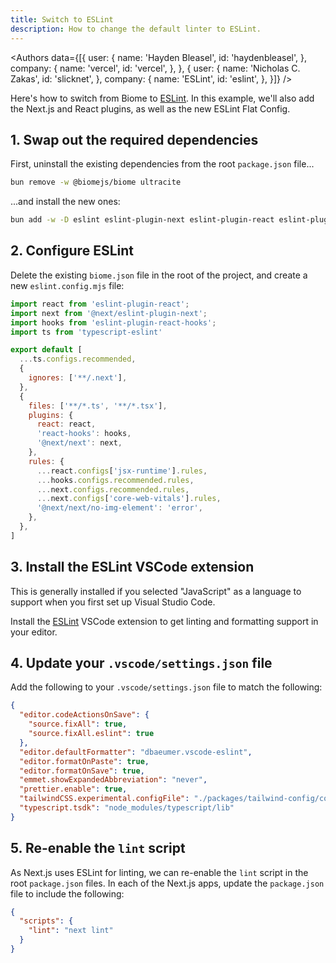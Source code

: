 ```yaml
---
title: Switch to ESLint
description: How to change the default linter to ESLint.
---
```


<Authors data={[{
  user: {
    name: 'Hayden Bleasel',
    id: 'haydenbleasel',
  },
  company: {
    name: 'vercel',
    id: 'vercel',
  },
}, {
  user: {
    name: 'Nicholas C. Zakas',
    id: 'slicknet',
  },
  company: {
    name: 'ESLint',
    id: 'eslint',
  },
}]} />

Here's how to switch from Biome to [ESLint](https://eslint.org). In this example, we'll also add the Next.js and React plugins, as well as the new ESLint Flat Config.

## 1. Swap out the required dependencies

First, uninstall the existing dependencies from the root `package.json` file...

```sh Terminal
bun remove -w @biomejs/biome ultracite
```

...and install the new ones:

```sh Terminal
bun add -w -D eslint eslint-plugin-next eslint-plugin-react eslint-plugin-react-hooks typescript-eslint
```

## 2. Configure ESLint

Delete the existing `biome.json` file in the root of the project, and create a new `eslint.config.mjs` file:

```js eslint.config.mjs
import react from 'eslint-plugin-react';
import next from '@next/eslint-plugin-next';
import hooks from 'eslint-plugin-react-hooks';
import ts from 'typescript-eslint'

export default [
  ...ts.configs.recommended,
  {
    ignores: ['**/.next'],
  },
  { 
    files: ['**/*.ts', '**/*.tsx'],
    plugins: {
      react: react,
      'react-hooks': hooks,
      '@next/next': next,
    },
    rules: {
      ...react.configs['jsx-runtime'].rules,
      ...hooks.configs.recommended.rules,
      ...next.configs.recommended.rules,
      ...next.configs['core-web-vitals'].rules,
      '@next/next/no-img-element': 'error',
    },
  },
]
```

## 3. Install the ESLint VSCode extension

<Tip>
This is generally installed if you selected "JavaScript" as a language to support when you first set up Visual Studio Code.
</Tip>

Install the [ESLint](https://marketplace.visualstudio.com/items?itemName=dbaeumer.vscode-eslint) VSCode extension to get linting and formatting support in your editor.

## 4. Update your `.vscode/settings.json` file

Add the following to your `.vscode/settings.json` file to match the following:

```json .vscode/settings.json
{
  "editor.codeActionsOnSave": {
    "source.fixAll": true,
    "source.fixAll.eslint": true
  },
  "editor.defaultFormatter": "dbaeumer.vscode-eslint",
  "editor.formatOnPaste": true,
  "editor.formatOnSave": true,
  "emmet.showExpandedAbbreviation": "never",
  "prettier.enable": true,
  "tailwindCSS.experimental.configFile": "./packages/tailwind-config/config.ts",
  "typescript.tsdk": "node_modules/typescript/lib"
}
```

## 5. Re-enable the `lint` script

As Next.js uses ESLint for linting, we can re-enable the `lint` script in the root `package.json` files. In each of the Next.js apps, update the `package.json` file to include the following:

```json apps/app/package.json {3}
{
  "scripts": {
    "lint": "next lint"
  }
}
```
